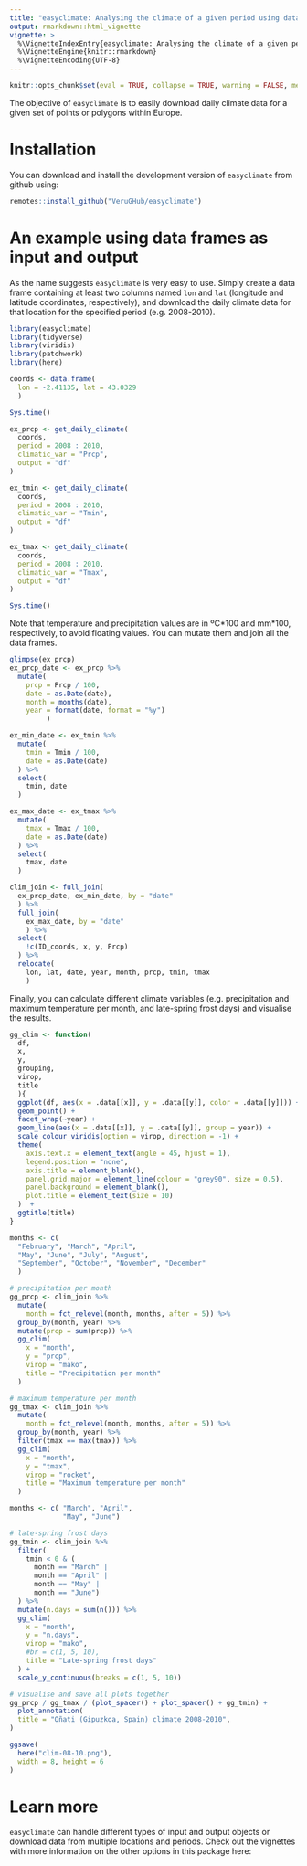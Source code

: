 ```yaml
---
title: "easyclimate: Analysing the climate of a given period using data frames"
output: rmarkdown::html_vignette
vignette: >
  %\VignetteIndexEntry{easyclimate: Analysing the climate of a given period using data frames}
  %\VignetteEngine{knitr::rmarkdown}
  %\VignetteEncoding{UTF-8}
---
```


```r
knitr::opts_chunk$set(eval = TRUE, collapse = TRUE, warning = FALSE, message = FALSE)
```

The objective of `easyclimate` is to easily download daily climate data for a given set of points or polygons within Europe.

# Installation

You can download and install the development version of `easyclimate` from github using:

```r
remotes::install_github("VeruGHub/easyclimate")
```

# An example using data frames as input and output

As the name suggests `easyclimate` is very easy to use. Simply create a data frame containing at least two columns named `lon` and `lat` (longitude and latitude coordinates, respectively), and download the daily climate data for that location for the specified period (e.g. 2008-2010).

```r
library(easyclimate)
library(tidyverse)
library(viridis)
library(patchwork)
library(here)
```

```r
coords <- data.frame(
  lon = -2.41135, lat = 43.0329
  )

Sys.time()

ex_prcp <- get_daily_climate(
  coords, 
  period = 2008 : 2010, 
  climatic_var = "Prcp",
  output = "df"
)

ex_tmin <- get_daily_climate(
  coords,
  period = 2008 : 2010,
  climatic_var = "Tmin",
  output = "df"
)

ex_tmax <- get_daily_climate(
  coords,
  period = 2008 : 2010,
  climatic_var = "Tmax",
  output = "df"
)

Sys.time()
```

Note that temperature and precipitation values are in ºC\*100 and mm\*100, respectively, to avoid floating values. You can mutate them and join all the data frames.

```r
glimpse(ex_prcp)
ex_prcp_date <- ex_prcp %>%
  mutate(
    prcp = Prcp / 100,
    date = as.Date(date),
    month = months(date),
    year = format(date, format = "%y")
         )

ex_min_date <- ex_tmin %>%
  mutate(
    tmin = Tmin / 100,
    date = as.Date(date)
  ) %>%
  select(
    tmin, date
  )

ex_max_date <- ex_tmax %>%
  mutate(
    tmax = Tmax / 100,
    date = as.Date(date)
  ) %>%
  select(
    tmax, date
  )

clim_join <- full_join(
  ex_prcp_date, ex_min_date, by = "date"
  ) %>%
  full_join(
    ex_max_date, by = "date"
    ) %>%
  select(
    !c(ID_coords, x, y, Prcp)
  ) %>%
  relocate(
    lon, lat, date, year, month, prcp, tmin, tmax
    )
```

Finally, you can calculate different climate variables (e.g. precipitation and maximum temperature per month, and late-spring frost days) and visualise the results.

```r
gg_clim <- function(
  df,
  x,
  y,
  grouping,
  virop,
  title
  ){
  ggplot(df, aes(x = .data[[x]], y = .data[[y]], color = .data[[y]])) +
  geom_point() +
  facet_wrap(~year) +
  geom_line(aes(x = .data[[x]], y = .data[[y]], group = year)) +
  scale_colour_viridis(option = virop, direction = -1) +
  theme(
    axis.text.x = element_text(angle = 45, hjust = 1),
    legend.position = "none",
    axis.title = element_blank(),
    panel.grid.major = element_line(colour = "grey90", size = 0.5),
    panel.background = element_blank(),
    plot.title = element_text(size = 10)
  )  +
  ggtitle(title)
}

months <- c(
  "February", "March", "April",
  "May", "June", "July", "August",
  "September", "October", "November", "December"
  )

# precipitation per month
gg_prcp <- clim_join %>%
  mutate(
    month = fct_relevel(month, months, after = 5)) %>%
  group_by(month, year) %>%
  mutate(prcp = sum(prcp)) %>% 
  gg_clim(
    x = "month",
    y = "prcp",
    virop = "mako",
    title = "Precipitation per month"
  )

# maximum temperature per month
gg_tmax <- clim_join %>%
  mutate(
    month = fct_relevel(month, months, after = 5)) %>%
  group_by(month, year) %>%
  filter(tmax == max(tmax)) %>%
  gg_clim(
    x = "month",
    y = "tmax",
    virop = "rocket",
    title = "Maximum temperature per month"
  )

months <- c( "March", "April",
             "May", "June")

# late-spring frost days
gg_tmin <- clim_join %>%
  filter(
    tmin < 0 & (
      month == "March" |
      month == "April" |
      month == "May" |
      month == "June")
  ) %>%
  mutate(n.days = sum(n())) %>%
  gg_clim(
    x = "month",
    y = "n.days",
    virop = "mako",
    #br = c(1, 5, 10),
    title = "Late-spring frost days"
  ) +
  scale_y_continuous(breaks = c(1, 5, 10))

# visualise and save all plots together
gg_prcp / gg_tmax / (plot_spacer() + plot_spacer() + gg_tmin) +
  plot_annotation(
  title = "Oñati (Gipuzkoa, Spain) climate 2008-2010",
)

ggsave(
  here("clim-08-10.png"), 
  width = 8, height = 6
)
```

# Learn more

`easyclimate` can handle different types of input and output objects or download data from multiple locations and periods. Check out the vignettes with more information on the other options in this package here:
